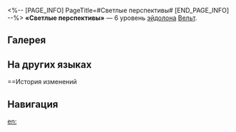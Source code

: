 <%-- [PAGE_INFO]
PageTitle=#Светлые перспективы#
[END_PAGE_INFO] --%>
{{Эйдолон Инфобокс
|Название         = Светлые перспективы
|Изображение      = Эйдолон Светлые перспективы.png
|Персонаж         = Вельт
|Уровень          = 6
|Длительность     = 
|Описание         = Использование навыка наносит урон 1 дополнительный раз случайному противнику.
|Свойство1        = 
|Масштабирование1 = 
}}
'''«Светлые перспективы»''' — 6 уровень [[эйдолон]]а [[Вельт]].

==Галерея==
{{Галерея|position=left|captionalign=center
|Персонаж Вельт Эйдолон 6.png|Осколок Эйдолона
}}

==На других языках==
{{На других языках
|en   = Prospect of Glory
|zhs  = 光明的未来
|zht  = 光明的未來
|ja   = {{Rubi|光|ひかり}}ある{{Rubi|未来|みらい}}
|ko   = 찬란한 미래
|es   = Perspectivas luminosas
|fr   = Perspective de gloire
|ru   = Светлые перспективы
|th   = Prospect of Glory
|vi   = Tương Lai Tươi Sáng
|de   = Glänzende Aussichten
|id   = Prospect of Glory
|pt   = Perspectiva Brilhante
}}

==История изменений
{{История изменений|3.5}}

==Навигация==
{{Навык Навбокс|Вельт}}

[[en:]]